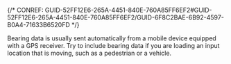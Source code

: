

{/* CONREF: GUID-52FF12E6-265A-4451-840E-760A85FF6EF2#GUID-52FF12E6-265A-4451-840E-760A85FF6EF2/GUID-6F8C2BAE-6B92-4597-B0A4-71633B6520FD  */}

Bearing data is usually sent automatically from a mobile device equipped with a GPS receiver. Try to include bearing data if you are loading an input location that is moving, such as a pedestrian or a vehicle. 
